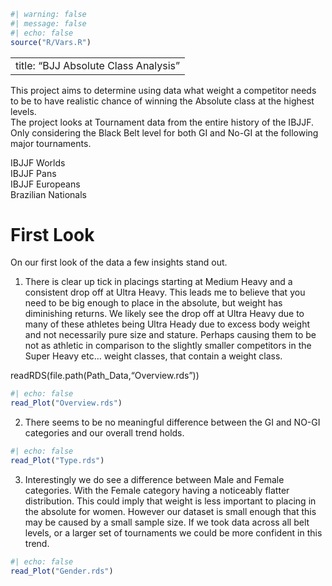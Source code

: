 ```r
#| warning: false
#| message: false
#| echo: false
source("R/Vars.R")
```

---
title: "BJJ Absolute Class Analysis"
---

This project aims to determine using data what weight a competitor needs to be to have realistic chance of winning the Absolute class at the highest levels.\
The project looks at Tournament data from the entire history of the IBJJF. Only considering the Black Belt level for both GI and No-GI at the following major tournaments.

IBJJF Worlds\
IBJJF Pans\
IBJJF Europeans\
Brazilian Nationals

# First Look

On our first look of the data a few insights stand out.

1.  There is clear up tick in placings starting at Medium Heavy and a consistent drop off at Ultra Heavy. This leads me to believe that you need to be big enough to place in the absolute, but weight has diminishing returns. We likely see the drop off at Ultra Heavy due to many of these athletes being Ultra Heady due to excess body weight and not necessarily pure size and stature. Perhaps causing them to be not as athletic in comparison to the slightly smaller competitors in the Super Heavy etc... weight classes, that contain a weight class.

readRDS(file.path(Path_Data,"Overview.rds"))

```r
#| echo: false
read_Plot("Overview.rds")
```

2.  There seems to be no meaningful difference between the GI and NO-GI categories and our overall trend holds.

```r
#| echo: false
read_Plot("Type.rds")
```

3.  Interestingly we do see a difference between Male and Female categories. With the Female category having a noticeably flatter distribution. This could imply that weight is less important to placing in the absolute for women. However our dataset is small enough that this may be caused by a small sample size. If we took data across all belt levels, or a larger set of tournaments we could be more confident in this trend.

```r
#| echo: false
read_Plot("Gender.rds")

```
